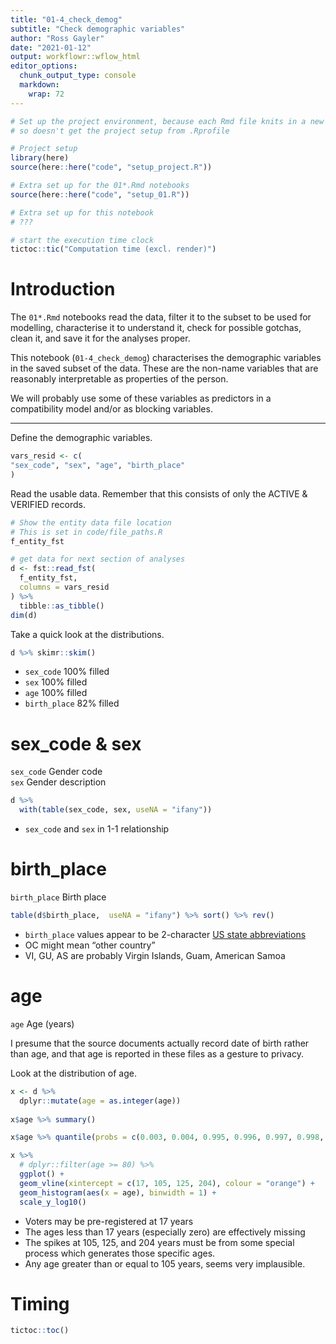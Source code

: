 ```yaml
---
title: "01-4_check_demog"
subtitle: "Check demographic variables"
author: "Ross Gayler"
date: "2021-01-12"
output: workflowr::wflow_html
editor_options:
  chunk_output_type: console
  markdown: 
    wrap: 72
---
```


```r
# Set up the project environment, because each Rmd file knits in a new R session
# so doesn't get the project setup from .Rprofile

# Project setup
library(here)
source(here::here("code", "setup_project.R"))

# Extra set up for the 01*.Rmd notebooks
source(here::here("code", "setup_01.R"))

# Extra set up for this notebook
# ???

# start the execution time clock
tictoc::tic("Computation time (excl. render)")
```

# Introduction

The `01*.Rmd` notebooks read the data, filter it to the subset to be
used for modelling, characterise it to understand it, check for possible
gotchas, clean it, and save it for the analyses proper.

This notebook (`01-4_check_demog`) characterises the demographic
variables in the saved subset of the data. These are the non-name
variables that are reasonably interpretable as properties of the person.

We will probably use some of these variables as predictors in a
compatibility model and/or as blocking variables.

------------------------------------------------------------------------

Define the demographic variables.

```r
vars_resid <- c(
"sex_code", "sex", "age", "birth_place" 
)
```

Read the usable data. Remember that this consists of only the ACTIVE &
VERIFIED records.

```r
# Show the entity data file location
# This is set in code/file_paths.R
f_entity_fst

# get data for next section of analyses
d <- fst::read_fst(
  f_entity_fst, 
  columns = vars_resid
) %>% 
  tibble::as_tibble()
dim(d)
```

Take a quick look at the distributions.

```r
d %>% skimr::skim()
```

- `sex_code` 100% filled
- `sex` 100% filled
- `age` 100% filled
- `birth_place` 82% filled

# sex_code & sex

`sex_code` Gender code  
`sex` Gender description

```r
d %>% 
  with(table(sex_code, sex, useNA = "ifany"))
```

- `sex_code` and `sex` in 1-1 relationship

# birth_place

`birth_place` Birth place  

```r
table(d$birth_place,  useNA = "ifany") %>% sort() %>% rev()
```

- `birth_place` values appear to be 2-character [US state abbreviations](https://en.wikipedia.org/wiki/List_of_U.S._state_and_territory_abbreviations)
- OC might mean "other country"
- VI, GU, AS are probably Virgin Islands, Guam, American Samoa

# age

`age` Age (years)

I presume that the source documents actually record date of birth rather than age,
and that age is reported in these files as a gesture to privacy.

Look at the distribution of age.

```r
x <- d %>% 
  dplyr::mutate(age = as.integer(age))
                
x$age %>% summary()

x$age %>% quantile(probs = c(0.003, 0.004, 0.995, 0.996, 0.997, 0.998, 0.999))

x %>% 
  # dplyr::filter(age >= 80) %>% 
  ggplot() +
  geom_vline(xintercept = c(17, 105, 125, 204), colour = "orange") +
  geom_histogram(aes(x = age), binwidth = 1) +
  scale_y_log10()
```

- Voters may be pre-registered at 17 years
- The ages less than 17 years (especially zero) are effectively missing
- The spikes at 105, 125, and 204 years must be from some special process which generates those specific ages.
- Any age greater than or equal to 105 years, seems very implausible.

# Timing {.unnumbered}

```r
tictoc::toc()
```
